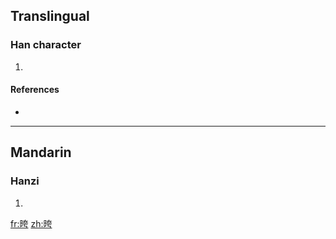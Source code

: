 ==Translingual==

===Han character===
{{Han char|rn=72|rad=日|as=06|sn=10|four=6402<sub>7</sub>|canj=日大一尸 (AKMS)}}

# {{defn|Han|sort=日06}}

====References====
* {{Han ref|kx=0494.290|dkj=13896|hdz=21506.100|uh=6647|ud=26183|bh=D1D5|bd=53717}}

----

==Mandarin==

===Hanzi===
{{cmn-hanzi|pin=[[xū]] ([[xu1]])|wg=hsü<sup>1</sup>}}

# {{defn|Mandarin}}

[[fr:晇]]
[[zh:晇]]